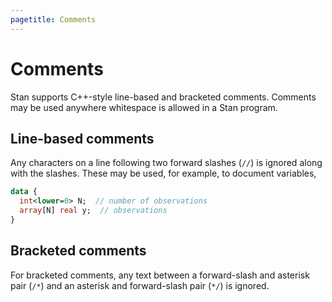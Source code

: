 ```yaml
---
pagetitle: Comments
---
```


# Comments

Stan supports C++-style line-based and bracketed comments.  Comments
may be used anywhere whitespace is allowed in a Stan program.

## Line-based comments 

Any characters on a line following two forward slashes (`//`) is
ignored along with the slashes.  These may be used, for example, to
document variables,

```stan
data {
  int<lower=0> N;  // number of observations
  array[N] real y;  // observations
}
```

## Bracketed comments 

For bracketed comments, any text between a forward-slash and asterisk
pair (`/*`) and an asterisk and forward-slash pair (`*/`) is
ignored.


